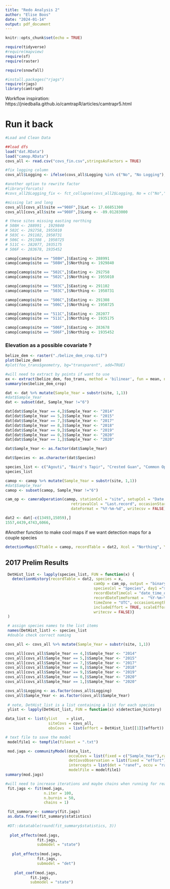 ```yaml
---
title: "Redo Analysis 2"
author: "Elise Boos"
date: "2024-01-14"
output: pdf_document
---
```


```r
knitr::opts_chunk$set(echo = TRUE)
```

```r
require(tidyverse)
#require(mapview)
require(sf)
require(raster)

require(snowfall)

#install.packages("rjags")
require(rjags)
library(camtrapR)
```


Workflow inspiration: https://jniedballa.github.io/camtrapR/articles/camtrapr5.html

# Run it back
```r
#Load and Clean Data 

##load dfs
load("dat.RData")
load("camop.RData")
covs_all <- read.csv("covs_fin.csv",stringsAsFactors = TRUE)

#fix logging column
covs_all$Logging <- ifelse(covs_all$Logging %in% c("No", "No Logging"), "No", "Yes")

#another option to rewrite factor
#library(forcats)
#covs_all2$Logging_fix <- fct_collapse(covs_all2$Logging, No = c("No","No Logging"), Yes = c("Yes","Logging"))

#missing lat and long 
covs_all[covs_all$site =="908F",]$Lat <- 17.66851300
covs_all[covs_all$site =="908F",]$Long <- -89.01283000

```

```r
# these sites missing easting northing 
# 508H <- 288991 , 1929840
# 502C <- 292758, 1955010
# 503C <- 291102, 1950731
# 506C <- 291308 , 1950725
# 511C <- 282077, 1935175
# 506F <- 283678, 1935452

camop[camop$site == "508H",]$Easting <- 288991
camop[camop$site == "508H",]$Northing <- 1929840

camop[camop$site == "502C",]$Easting <- 292758
camop[camop$site == "502C",]$Northing <- 1955010

camop[camop$site == "503C",]$Easting <- 291102
camop[camop$site == "503C",]$Northing <- 1950731

camop[camop$site == "506C",]$Easting <- 291308
camop[camop$site == "506C",]$Northing <- 1950725

camop[camop$site == "511C",]$Easting <- 282077
camop[camop$site == "511C",]$Northing <- 1935175

camop[camop$site == "506F",]$Easting <- 283678
camop[camop$site == "506F",]$Northing <- 1935452
```


### Elevation as a possible covariate ?
```r
belize_dem <- raster("./belize_dem_crop.tif")
plot(belize_dem)
#plot(foo_trans$geometry, bg="transparent", add=TRUE)

#will need to extract by points if want to use
ex <- extract(belize_dem, foo_trans, method = 'bilinear', fun = mean, na.rm = TRUE, df =TRUE)
summary(ex$belize_dem_crop)
```


```r

dat <- dat %>% mutate(Sample_Year = substr(site, 1,1))
#dat$Sample_Year
dat <- subset(dat, Sample_Year !="6")

dat[dat$Sample_Year == 4,]$Sample_Year <- "2014"
dat[dat$Sample_Year == 5,]$Sample_Year <- "2015"
dat[dat$Sample_Year == 7,]$Sample_Year <- "2017"
dat[dat$Sample_Year == 8,]$Sample_Year <- "2018"
dat[dat$Sample_Year == 9,]$Sample_Year <- "2019"
dat[dat$Sample_Year == 0,]$Sample_Year <- "2020"
dat[dat$Sample_Year == 1,]$Sample_Year <- "2020"

dat$Sample_Year <- as.factor(dat$Sample_Year)
```

```r

dat$Species <- as.character(dat$Species)

species_list <- c("Agouti", "Baird's Tapir", "Crested Guan", "Common Opossum", "Gray Fox", "Gray-headed Dove", "Great Curassow", "Jaguar", "Ocellated Turkey", "Ocelot", "Paca", "Puma", "Red Brocket Deer", "White-nosed Coati", "White-tailed Deer")
species_list

camop <- camop %>% mutate(Sample_Year = substr(site, 1,1))
#dat$Sample_Year
camop <- subset(camop, Sample_Year !="6")

cam_op <- cameraOperation(camop, stationCol = "site", setupCol = "Date.Placement", 
                             retrievalCol = "Last.record", occasionStartTime = 0 , 
                             dateFormat = "%Y-%m-%d", writecsv = FALSE)

dat2 <- dat[-c(13493,15059),]
1557,4439,4743,6066,
```

#Another function to make cool maps if we want detection maps for a couple species
```r
detectionMaps(CTtable = camop, recordTable = dat2, Xcol = "Northing", Ycol = "Easting", stationCol = "site", speciesCol = "Species", richnessPlot = T, speciesPlots = T, printLabels = T, plotR = T)

```

## 2017 Prelim Results

```r
 DetHist_list <- lapply(species_list, FUN = function(x) {
   detectionHistory(recordTable = dat2, species = x,
                                       camOp = cam_op, output = "binary", stationCol = "site", 
                                       speciesCol = "Species", day1 ="station", 
                                       recordDateTimeCol = "date_time_obs", 
                                       recordDateTimeFormat =  "%Y-%m-%d %H.%M", 
                                       timeZone = "UTC", occasionLength = 1, 
                                       includeEffort = TRUE, scaleEffort = FALSE, 
                                       writecsv = FALSE)}
 )

 # assign species names to the list items
 names(DetHist_list) <- species_list
 #double check correct naming

covs_all <- covs_all %>% mutate(Sample_Year = substr(site, 1,1))

covs_all[covs_all$Sample_Year == 4,]$Sample_Year <- "2014"
covs_all[covs_all$Sample_Year == 5,]$Sample_Year <- "2015"
covs_all[covs_all$Sample_Year == 7,]$Sample_Year <- "2017"
covs_all[covs_all$Sample_Year == 8,]$Sample_Year <- "2018"
covs_all[covs_all$Sample_Year == 9,]$Sample_Year <- "2019"
covs_all[covs_all$Sample_Year == 0,]$Sample_Year <- "2020"
covs_all[covs_all$Sample_Year == 1,]$Sample_Year <- "2020"

covs_all$Logging <- as.factor(covs_all$Logging)
covs_all$Sample_Year <- as.factor(covs_all$Sample_Year)
 
 # note, DetHist_list is a list containing a list for each species
 ylist <- lapply(DetHist_list, FUN = function(x) x$detection_history)

data_list <- list(ylist    = ylist,
                   siteCovs = covs_all,
                   obsCovs  = list(effort = DetHist_list[[1]]$effort)) 

# text file to save the model
 modelfile1 <- tempfile(fileext = ".txt")
```

```r
 mod.jags <- communityModel(data_list,
                            occuCovs = list(fixed = c("Sample_Year"),ranef = c("Logging")),
                            detCovsObservation = list(fixed = "effort"),
                            intercepts = list(det = "ranef", occu = "ranef"),
                            modelFile = modelfile1)
summary(mod.jags)

#will need to increase iterations and maybe chains when running for real
 fit.jags <- fit(mod.jags,
                 n.iter = 100,
                 n.burnin = 50,
                 chains = 1)
``` 


```r
 fit_summary <- summary(fit.jags)
 as.data.frame(fit_summary$statistics)
 
 #DT::datatable(round(fit_summary$statistics, 3))
 
  plot_effects(mod.jags,
              fit.jags,
              submodel = "state")
  
   plot_effects(mod.jags,
              fit.jags,
              submodel = "det")
   
    plot_coef(mod.jags,
           fit.jags,
           submodel = "state")

```